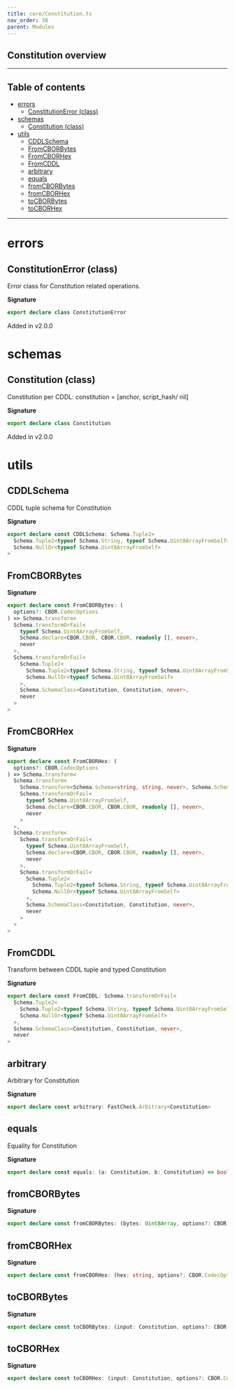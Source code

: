 ```yaml
---
title: core/Constitution.ts
nav_order: 38
parent: Modules
---
```


## Constitution overview

---

<h2 className="text-delta">Table of contents</h2>

- [errors](#errors)
  - [ConstitutionError (class)](#constitutionerror-class)
- [schemas](#schemas)
  - [Constitution (class)](#constitution-class)
- [utils](#utils)
  - [CDDLSchema](#cddlschema)
  - [FromCBORBytes](#fromcborbytes)
  - [FromCBORHex](#fromcborhex)
  - [FromCDDL](#fromcddl)
  - [arbitrary](#arbitrary)
  - [equals](#equals)
  - [fromCBORBytes](#fromcborbytes-1)
  - [fromCBORHex](#fromcborhex-1)
  - [toCBORBytes](#tocborbytes)
  - [toCBORHex](#tocborhex)

---

# errors

## ConstitutionError (class)

Error class for Constitution related operations.

**Signature**

```ts
export declare class ConstitutionError
```

Added in v2.0.0

# schemas

## Constitution (class)

Constitution per CDDL:
constitution = [anchor, script_hash/ nil]

**Signature**

```ts
export declare class Constitution
```

Added in v2.0.0

# utils

## CDDLSchema

CDDL tuple schema for Constitution

**Signature**

```ts
export declare const CDDLSchema: Schema.Tuple2<
  Schema.Tuple2<typeof Schema.String, typeof Schema.Uint8ArrayFromSelf>,
  Schema.NullOr<typeof Schema.Uint8ArrayFromSelf>
>
```

## FromCBORBytes

**Signature**

```ts
export declare const FromCBORBytes: (
  options?: CBOR.CodecOptions
) => Schema.transform<
  Schema.transformOrFail<
    typeof Schema.Uint8ArrayFromSelf,
    Schema.declare<CBOR.CBOR, CBOR.CBOR, readonly [], never>,
    never
  >,
  Schema.transformOrFail<
    Schema.Tuple2<
      Schema.Tuple2<typeof Schema.String, typeof Schema.Uint8ArrayFromSelf>,
      Schema.NullOr<typeof Schema.Uint8ArrayFromSelf>
    >,
    Schema.SchemaClass<Constitution, Constitution, never>,
    never
  >
>
```

## FromCBORHex

**Signature**

```ts
export declare const FromCBORHex: (
  options?: CBOR.CodecOptions
) => Schema.transform<
  Schema.transform<
    Schema.transform<Schema.Schema<string, string, never>, Schema.Schema<Uint8Array, Uint8Array, never>>,
    Schema.transformOrFail<
      typeof Schema.Uint8ArrayFromSelf,
      Schema.declare<CBOR.CBOR, CBOR.CBOR, readonly [], never>,
      never
    >
  >,
  Schema.transform<
    Schema.transformOrFail<
      typeof Schema.Uint8ArrayFromSelf,
      Schema.declare<CBOR.CBOR, CBOR.CBOR, readonly [], never>,
      never
    >,
    Schema.transformOrFail<
      Schema.Tuple2<
        Schema.Tuple2<typeof Schema.String, typeof Schema.Uint8ArrayFromSelf>,
        Schema.NullOr<typeof Schema.Uint8ArrayFromSelf>
      >,
      Schema.SchemaClass<Constitution, Constitution, never>,
      never
    >
  >
>
```

## FromCDDL

Transform between CDDL tuple and typed Constitution

**Signature**

```ts
export declare const FromCDDL: Schema.transformOrFail<
  Schema.Tuple2<
    Schema.Tuple2<typeof Schema.String, typeof Schema.Uint8ArrayFromSelf>,
    Schema.NullOr<typeof Schema.Uint8ArrayFromSelf>
  >,
  Schema.SchemaClass<Constitution, Constitution, never>,
  never
>
```

## arbitrary

Arbitrary for Constitution

**Signature**

```ts
export declare const arbitrary: FastCheck.Arbitrary<Constitution>
```

## equals

Equality for Constitution

**Signature**

```ts
export declare const equals: (a: Constitution, b: Constitution) => boolean
```

## fromCBORBytes

**Signature**

```ts
export declare const fromCBORBytes: (bytes: Uint8Array, options?: CBOR.CodecOptions) => Constitution
```

## fromCBORHex

**Signature**

```ts
export declare const fromCBORHex: (hex: string, options?: CBOR.CodecOptions) => Constitution
```

## toCBORBytes

**Signature**

```ts
export declare const toCBORBytes: (input: Constitution, options?: CBOR.CodecOptions) => Uint8Array
```

## toCBORHex

**Signature**

```ts
export declare const toCBORHex: (input: Constitution, options?: CBOR.CodecOptions) => string
```
